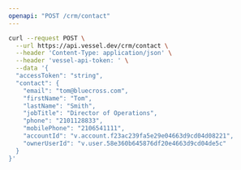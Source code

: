```yaml
---
openapi: "POST /crm/contact"
---
```


<RequestExample>

```bash Request
curl --request POST \
  --url https://api.vessel.dev/crm/contact \
  --header 'Content-Type: application/json' \
  --header 'vessel-api-token: ' \
  --data '{
  "accessToken": "string",
  "contact": {
    "email": "tom@bluecross.com",
    "firstName": "Tom",
    "lastName": "Smith",
    "jobTitle": "Director of Operations",
    "phone": "2101128833",
    "mobilePhone": "2106541111",
    "accountId": "v.account.f23ac239fa5e29e04663d9cd04d08221",
    "ownerUserId": "v.user.58e360b645876df20e4663d9cd04de5c"
  }
}'
```

</RequestExample>
